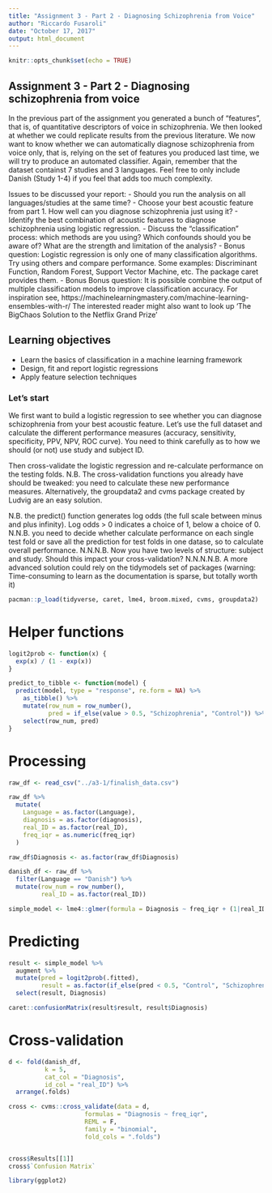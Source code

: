 ---
title: "Assignment 3 - Part 2 - Diagnosing Schizophrenia from Voice"
author: "Riccardo Fusaroli"
date: "October 17, 2017"
output: html_document
---

```{r setup, include=FALSE}
knitr::opts_chunk$set(echo = TRUE)
```

## Assignment 3 - Part 2 - Diagnosing schizophrenia from voice

In the previous part of the assignment you generated a bunch of "features", that is, of quantitative descriptors of voice in schizophrenia. We then looked at whether we could replicate results from the previous literature.
We now want to know whether we can automatically diagnose schizophrenia from voice only, that is, relying on the set of features you produced last time, we will try to produce an automated classifier.
Again, remember that the dataset containst 7 studies and 3 languages. Feel free to only include Danish (Study 1-4) if you feel that adds too much complexity.

Issues to be discussed your report:
- Should you run the analysis on all languages/studies at the same time? 
- Choose your best acoustic feature from part 1. How well can you diagnose schizophrenia just using it?
- Identify the best combination of acoustic features to diagnose schizophrenia using logistic regression.
- Discuss the "classification" process: which methods are you using? Which confounds should you be aware of? What are the strength and limitation of the analysis?
- Bonus question: Logistic regression is only one of many classification algorithms. Try using others and compare performance. Some examples: Discriminant Function, Random Forest, Support Vector Machine, etc. The package caret provides them. 
- Bonus Bonus question: It is possible combine the output of multiple  classification models to improve classification accuracy. For inspiration see,
https://machinelearningmastery.com/machine-learning-ensembles-with-r/
 The interested reader might also want to look up 'The BigChaos Solution to the Netflix Grand Prize'

## Learning objectives
- Learn the basics of classification in a machine learning framework
- Design, fit and report logistic regressions
- Apply feature selection techniques

### Let's start

We first want to build a logistic regression to see whether you can diagnose schizophrenia from your best acoustic feature. Let's use the full dataset and calculate the different performance measures (accuracy, sensitivity, specificity, PPV, NPV, ROC curve). You need to think carefully as to how we should (or not) use study and subject ID.

Then cross-validate the logistic regression and re-calculate performance on the testing folds. N.B. The cross-validation functions you already have should be tweaked: you need to calculate these new performance measures. Alternatively, the groupdata2 and cvms package created by Ludvig are an easy solution. 

N.B. the predict() function generates log odds (the full scale between minus and plus infinity). Log odds > 0 indicates a choice of 1, below a choice of 0.
N.N.B. you need to decide whether calculate performance on each single test fold or save all the prediction for test folds in one datase, so to calculate overall performance.
N.N.N.B. Now you have two levels of structure: subject and study. Should this impact your cross-validation?
N.N.N.N.B. A more advanced solution could rely on the tidymodels set of packages (warning: Time-consuming to learn as the documentation is sparse, but totally worth it)



```{r}
pacman::p_load(tidyverse, caret, lme4, broom.mixed, cvms, groupdata2)
```

# Helper functions
```{r}
logit2prob <- function(x) {
  exp(x) / (1 - exp(x))
}

predict_to_tibble <- function(model) {
  predict(model, type = "response", re.form = NA) %>%
    as_tibble() %>%
    mutate(row_num = row_number(),
           pred = if_else(value > 0.5, "Schizophrenia", "Control")) %>%
    select(row_num, pred)
}

```

# Processing
```{r}
raw_df <- read_csv("../a3-1/finalish_data.csv")

raw_df %>%
  mutate(
    Language = as.factor(Language),
    diagnosis = as.factor(diagnosis),
    real_ID = as.factor(real_ID),
    freq_iqr = as.numeric(freq_iqr)
  )

raw_df$Diagnosis <- as.factor(raw_df$Diagnosis)

danish_df <- raw_df %>%
  filter(Language == "Danish") %>% 
  mutate(row_num = row_number(),
         real_ID = as.factor(real_ID))

simple_model <- lme4::glmer(formula = Diagnosis ~ freq_iqr + (1|real_ID) + (1|Study), data = danish_df, family = "binomial")

```


# Predicting
```{r}
result <- simple_model %>% 
  augment %>% 
  mutate(pred = logit2prob(.fitted),
         result = as.factor(if_else(pred < 0.5, "Control", "Schizophrenia"))) %>% 
  select(result, Diagnosis)

caret::confusionMatrix(result$result, result$Diagnosis)

```

# Cross-validation
```{r}
d <- fold(danish_df,
          k = 5,
          cat_col = "Diagnosis",
          id_col = "real_ID") %>% 
  arrange(.folds)

cross <- cvms::cross_validate(data = d, 
                     formulas = "Diagnosis ~ freq_iqr",
                     REML = F,
                     family = "binomial",
                     fold_cols = ".folds")


cross$Results[[1]]
cross$`Confusion Matrix`

library(ggplot2)


```



